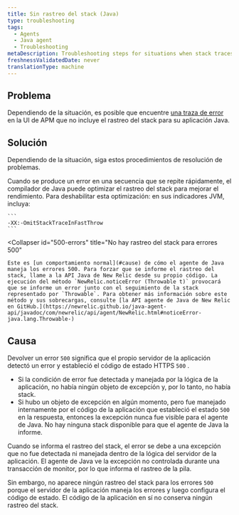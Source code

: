 ```yaml
---
title: Sin rastreo del stack (Java)
type: troubleshooting
tags:
  - Agents
  - Java agent
  - Troubleshooting
metaDescription: Troubleshooting steps for situations when stack traces are missing for error traces with your New Relic Java app.
freshnessValidatedDate: never
translationType: machine
---
```


## Problema

Dependiendo de la situación, es posible que encuentre [una traza de error](/docs/apm/applications-menu/error-analytics/error-analytics-manage-error-traces) en la UI de APM que no incluye el rastreo del stack para su aplicación Java.

## Solución

Dependiendo de la situación, siga estos procedimientos de resolución de problemas.

<CollapserGroup>
  <Collapser
    id="repeated-errors"
    title="Sin rastreo del stack para errores que se repiten rápidamente"
  >
    Cuando se produce un error en una secuencia que se repite rápidamente, el compilador de Java puede optimizar el rastreo del stack para mejorar el rendimiento. Para deshabilitar esta optimización: en sus indicadores JVM, incluya:

    ```
    -XX:-OmitStackTraceInFastThrow
    ```
  </Collapser>

  <Collapser
    id="500-errors"
    title="No hay rastreo del stack para errores 500"
  >
    Este es [un comportamiento normal](#cause) de cómo el agente de Java maneja los errores 500. Para forzar que se informe el rastreo del stack, llame a la API Java de New Relic desde su propio código. La ejecución del método `NewRelic.noticeError (Throwable t)` provocará que se informe un error junto con el seguimiento de la stack representado por `Throwable`. Para obtener más información sobre este método y sus sobrecargas, consulte [la API agente de Java de New Relic en GitHub.](https://newrelic.github.io/java-agent-api/javadoc/com/newrelic/api/agent/NewRelic.html#noticeError-java.lang.Throwable-)
  </Collapser>
</CollapserGroup>

## Causa

Devolver un error `500` significa que el propio servidor de la aplicación detectó un error y estableció el código de estado HTTPS `500` .

* Si la condición de error fue detectada y manejada por la lógica de la aplicación, no había ningún objeto de excepción y, por lo tanto, no había stack.
* Si hubo un objeto de excepción en algún momento, pero fue manejado internamente por el código de la aplicación que estableció el estado `500` en la respuesta, entonces la excepción nunca fue visible para el agente de Java. No hay ninguna stack disponible para que el agente de Java la informe.

Cuando se informa el rastreo del stack, el error se debe a una excepción que no fue detectada ni manejada dentro de la lógica del servidor de la aplicación. El agente de Java ve la excepción no controlada durante una transacción de monitor, por lo que informa el rastreo de la pila.

Sin embargo, no aparece ningún rastreo del stack para los errores `500` porque el servidor de la aplicación maneja los errores y luego configura el código de estado. El código de la aplicación en sí no conserva ningún rastreo del stack.